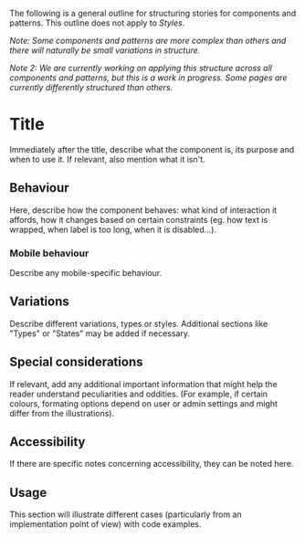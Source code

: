 
<Meta title="Story Structure" />

The following is a general outline for structuring stories for components and patterns. This outline does not apply to _Styles_.

_Note: Some components and patterns are more complex than others and there will naturally be small variations in structure._

_Note 2: We are currently working on applying this structure across all components and patterns, but this is a work in progress. Some pages are currently differently structured than others._

# Title

Immediately after the title, describe what the component is, its purpose and when to use it. If relevant, also mention what it isn't.

## Behaviour

Here, describe how the component behaves: what kind of interaction it affords, how it changes based on certain constraints (eg. how text is wrapped, when label is too long, when it is disabled...).

### Mobile behaviour

Describe any mobile-specific behaviour.

## Variations

Describe different variations, types or styles. Additional sections like "Types" or "States" may be added if necessary.

## Special considerations

If relevant, add any additional important information that might help the reader understand peculiarities and oddities. (For example, if certain colours, formating options depend on user or admin settings and might differ from the illustrations).

## Accessibility

If there are specific notes concerning accessibility, they can be noted here. 

## Usage

This section will illustrate different cases (particularly from an implementation point of view) with code examples.
